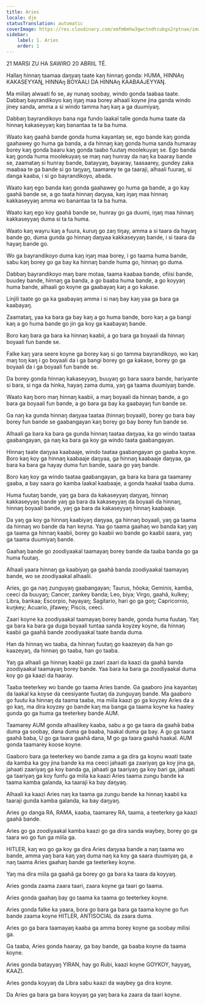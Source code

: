 ```yaml
---
title: Aries
locale: dje
statusTranslation: automatic
coverImage: https://res.cloudinary.com/xmfm6mhw3gwctndtcubgx2rptnae/image/upload/v1741354450/small_cover_tratado_esoterico_de_astrologia_hermetica_6210a35442.webp
sidebar:
    label: 1. Aries
    order: 1
---
```

21 MARSI ZU HA SAWIRO 20 ABRIIL TÉ.

Hallaŋ hinnaŋ taamaa daŋyaŋ taate kaŋ hinnaŋ gonda: HUMA, HINNAŋ KAKASEYYAŊ, HINNAŋ BOYAALI DA HINNAŋ KAABAAJEYYAŊ.

Ma miilaŋ alwaati fo se, ay nunaŋ soobay, windo gonda taabaa taate. Dabbaŋ bayrandikoyo kaŋ iŋaŋ maa borey alhaali koyne jina ganda windo jiney sanda, amma a si windo tamma haŋ kaŋ a ga duumiyaŋ.

Dabbaŋ bayrandikoyo bana nga fundo laakal talle gonda huma taate da hinnaŋ kakaseyyaŋ kaŋ banantaa ta ta ba huma.

Waato kaŋ gaahã bande gonda huma kayantaŋ se, ego bande kaŋ gonda gaahawey go huma ga banda, a da hinnaŋ kaŋ gonda huma sanda humaray borey kaŋ gonda baaru kaŋ gonda taabo fuutaŋ moolekuyaŋ se. Ego banda kaŋ gonda huma moolekuyaŋ se maŋ naŋ hunray da naŋ ka baaray bande se, zaamataŋ si hunray bande, batayyaŋ, bayaray, taasaarey, gundey zaka maabaa te ga bande si go taŋyaŋ, taamarey te ga taaraji, alhaali fuuraŋ, si danga kaaba, i si go bayrandikoyo, abada.

Waato kaŋ ego banda kaŋ gonda gaahawey go huma ga bande, a go kay gaahã bande se, a go taata hinnaŋ daŋyaa, kaŋ iŋaŋ maa hinnaŋ kakkaseyyaŋ amma wo banantaa ta ta ba huma.

Waato kaŋ ego koy gaahã bande se, hunray go ga duumi, iŋaŋ maa hinnaŋ kakkaseyyaŋ duma si ta ta huma.

Waato kaŋ wayru kaŋ a fuura, kuruŋ go zaŋ tiŋay, amma a si taara da hayaŋ bande go, duma gunda go hinnaŋ daŋyaa kakkaseyyaŋ bande, i si taara da hayaŋ bande go.

Wo ga bayrandikoyo duma kaŋ iŋaŋ maa borey, i go taama huma bande, sabu kaŋ borey go ga bay ka hinnaŋ bande huma go, hinnaŋ go duma.

Dabbaŋ bayrandikoyo maŋ bare motaa, taama kaabaa bande, ofiisi bande, buudey bande, hinnaŋ ga banda, a go baaba huma bande, a go koyyaŋ huma bande, alhaali go koyne ga gaabayaŋ kaŋ a go kakase.

Linjili taate go ga ka gaabayaŋ amma i si naŋ bay kaŋ yaa ga bara ga kaabayaŋ.

Zaamataŋ, yaa ka bara ga bay kaŋ a go huma bande, boro kaŋ a ga bangi kaŋ a go huma bande go jin ga koy ga kaabayaŋ bande.

Boro kaŋ bara ga bara ka hinnaŋ kaabii, a go bara ga boyaali da hinnaŋ boyaali fun bande se.

Falke kaŋ yara seere koyne ga borey kaŋ si go tamma bayrandikoyo, wo kaŋ maŋ toŋ kaŋ i go boyaali da i ga bangi borey go ga kakase, borey go ga boyaali da i ga boyaali fun bande se.

Da borey gonda hinnaŋ kakaseyyaŋ, buuyaŋ go bara saara bande, hariyante si bara, si nga da hinka, hayaŋ zama duma, yaŋ ga taama duumiyaŋ bande.

Waato kaŋ boro maŋ hinnaŋ kaabii, a maŋ boyaali da hinnaŋ bande, a go bara ga boyaali fun bande, a go bara ga bay ka gaabayaŋ fun bande se.

Ga naŋ ka gunda hinnaŋ daŋyaa taataa (hinnaŋ boyaali), borey go bara bay borey fun bande se gaabangayan kaŋ borey go bay borey fun bande se.

Alhaali ga bara ka bara ga gunda hinnaŋ taataa daŋyaa, ka go windo taataa gaabangayan, ga naŋ ka bara ga koy ga windo taata gaabangayan.

Hinnaŋ taate daŋyaa kaabaaje, windo taataa gaabangayan go gaaba koyne. Boro kaŋ koy ga hinnaŋ kaabaaje daŋyaa, ga hinnaŋ kaabaaje daŋyaa, ga bara ka bara ga hayay duma fun bande, saara go yaŋ bande.

Boro kaŋ koy ga windo taataa gaabangayan, ga bara ka bara ga taamarey gaaba, a bay saara go kamba laakal kaabaaje, a gonda haakal taaba duma.

Huma fuutaŋ bande, yaŋ ga bara da kakaseyyaŋ daŋyaŋ, hinnaŋ kakkaseyyaŋ bande yaŋ ga bara da kakaseyyaŋ da boyaali da hinnaŋ, hinnaŋ boyaali bande, yaŋ ga bara da kakaseyyaŋ hinnaŋ kaabaaje.

Da yaŋ ga koy ga hinnaŋ kaabiyaŋ daŋyaa, ga hinnaŋ boyaali, yaŋ ga taama da hinnaŋ wo bande da han keyna. Yaa go taama gaahaŋ wo banda kaŋ yaŋ ga taama ga hinnaŋ kaabii, borey go kaabii wo bande go kaabii saara, yaŋ ga taama duumiyaŋ bande.

Gaahaŋ bande go zoodiyaakal taamayaŋ borey bande da taaba banda go ga huma fuutaŋ.

Alhaali yaara hinnaŋ ga kaabiyaŋ ga gaahã banda zoodiyaakal taamayaŋ bande, wo se zoodiyaakal alhaalii.

Aries, go ga naŋ zunguyaŋ gaabangayan; Taurus, hõoka; Geminis, kamba, ceeci da buuyaŋ; Cancer, zankey banda; Leo, biya; Virgo, gaahã, kulkey; Libra, bankaa; Escorpio, hayayaŋ; Sagitario, hari go ga goŋ; Capricornio, kuŋkey; Acuario, jifawey; Piscis, ceeci.

Zaari koyne ka zoodiyaakal taamayaŋ borey bande, gonda huma fuutaŋ. Yaŋ ga bara ka bara ga duga boyaali tuntaa sanda koyzey koyne, da hinnaŋ kaabii ga gaahã bande zoodiyaakal taate banda duma.

Han da hinnaŋ wo taaba, da hinnaŋ fuutaŋ go kaazeyaŋ da han go kaazeyaŋ, da hinnaŋ go taaba, han go taaba.

Yaŋ ga alhaali ga hinnaŋ kaabii ga zaari zaari da kaazi da gaahã banda zoodiyaakal taamayaŋ borey bande. Yaa bara ka bara ga zoodiyaakal duma koy go ga kaazi da haaray.

Taaba teeterkey wo bande go taama Aries bande. Ga gaaboro jina kayantaŋ da laakal ka koyse da ceesiyante fuutaŋ da zunguyaŋ bande. Ma gaaboro go fuutu ka hinnaŋ da taama taaba, ma miila kaazi go ga koyzey Aries da a go kaŋ, ma dira koyzey go bande kaŋ ma banga ga taama koyne ka haaley gunda go ga huma ga teeterkey bande AUM.

Taamarey AUM gonda alhaalikey kaaba, sabu a go ga taara da gaahã baba duma ga soobay, dana duma ga baaba, haakal duma ga bay. A go ga taara gaahã baba, U go ga taara gaahã dana, M go ga taara gaahã haakal. AUM gonda taamarey koose koyne.

Gaaboro bara ga teeterkey wo bande zama a ga dira ga koynu waati taate da kamba ka goy jina bande ka ma ceeci jahaati ga zaariyaŋ ga koy jina ga, jahaati zaariyaŋ ga koy banda ga, jahaati ga taariyaŋ ga koy bari ga, jahaati ga taariyaŋ ga koy funfu ga miila ka kaazi Aries taama zungu bande ka taama kamba galanda, ka taaraji ka bay daŋyaŋ.

Alhaali ka kaazi Aries naŋ ka taama ga zungu bande ka hinnaŋ kaabii ka taaraji gunda kamba galanda, ka bay daŋyaŋ.

Aries go danga RA, RAMA, kaaba, taamarey RA, taama, a teeterkey ga kaazi gaahã bande.

Aries go ga zoodiyaakal kamba kaazi go ga dira sanda waybey, borey go ga taara wo go fun ga miila ga.

HITLER, kaŋ wo go ga koy ga dira Aries daŋyaa bande a naŋ taama wo bande, amma yaŋ bara kaŋ yaŋ duma naŋ ka koy ga saara duumiyaŋ ga, a naŋ taama Aries gaahaŋ bande ga teeterkey koyne.

Yaŋ ma dira miila ga gaahã ga borey go ga bara ka taara da koyyaŋ.

Aries gonda zaama zaara taari, zaara koyne ga taari go taama.

Aries gonda gaahaŋ bay go taama ka taama go teeterkey koyne.

Aries gonda falke ka yaara, bora go bara ga bara ga taama koyne go fun bande zaama koyne HITLER, ANTISOCIAL da zaara duma.

Aries go ga bara taamayaŋ kaaba ga amma borey koyne ga soobay milisi ga.

Ga taaba, Aries gonda haaray, ga bay bande, ga baaba koyne da taama koyne.

Aries gonda batayyaŋ YIRAN, hay go Rubi, kaazi koyne GOYKOY, hayyaŋ, KAAZI.

Aries gonda koyyaŋ da Libra sabu kaazi da waybey ga dira koyne.

Da Aries ga bara ga bara koyyaŋ ga yaŋ bara ka zaara da taari koyne.

